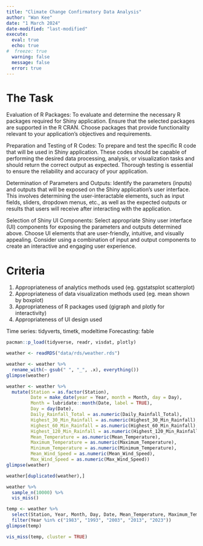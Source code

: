 ```yaml
---
title: "Climate Change Confirmatory Data Analysis"
author: "Wan Kee"
date: "1 March 2024"
date-modified: "last-modified"
execute: 
  eval: true
  echo: true
#  freeze: true
  warning: false
  message: false
  error: true
---
```


# The Task

Evaluation of R Packages: To evaluate and determine the necessary R packages required for Shiny application. Ensure that the selected packages are supported in the R CRAN. Choose packages that provide functionality relevant to your application's objectives and requirements.

Preparation and Testing of R Codes: To prepare and test the specific R code that will be used in Shiny application. These codes should be capable of performing the desired data processing, analysis, or visualization tasks and should return the correct output as expected. Thorough testing is essential to ensure the reliability and accuracy of your application.

Determination of Parameters and Outputs: Identify the parameters (inputs) and outputs that will be exposed on the Shiny application's user interface. This involves determining the user-interactable elements, such as input fields, sliders, dropdown menus, etc., as well as the expected outputs or results that users will receive after interacting with the application.

Selection of Shiny UI Components: Select appropriate Shiny user interface (UI) components for exposing the parameters and outputs determined above. Choose UI elements that are user-friendly, intuitive, and visually appealing. Consider using a combination of input and output components to create an interactive and engaging user experience.

# Criteria

1.  Appropriateness of analytics methods used (eg. ggstatsplot scatterplot)
2.  Appropriateness of data visualization methods used (eg. mean shown by boxplot)
3.  Appropriateness of R packages used (gigraph and plotly for interactivity)
4.  Appropriateness of UI design used

Time series: tidyverts, timetk, modeltime
Forecasting: fable

```r
pacman::p_load(tidyverse, readr, visdat, plotly)
```

```r
weather <- readRDS("data/rds/weather.rds")
```

```r
weather <- weather %>%
  rename_with(~ gsub(" ", "_", .x), everything())
glimpse(weather)
```

```r
weather <- weather %>% 
  mutate(Station = as.factor(Station),
         Date = make_date(year = Year, month = Month, day = Day),
         Month = lubridate::month(Date, label = TRUE),         
         Day = day(Date),
         Daily_Rainfall_Total = as.numeric(Daily_Rainfall_Total),
         Highest_30_Min_Rainfall = as.numeric(Highest_30_Min_Rainfall),
         Highest_60_Min_Rainfall = as.numeric(Highest_60_Min_Rainfall),
         Highest_120_Min_Rainfall = as.numeric(Highest_120_Min_Rainfall),
         Mean_Temperature = as.numeric(Mean_Temperature), 
         Maximum_Temperature = as.numeric(Maximum_Temperature), 
         Minimum_Temperature = as.numeric(Minimum_Temperature),
         Mean_Wind_Speed = as.numeric(Mean_Wind_Speed),
         Max_Wind_Speed = as.numeric(Max_Wind_Speed))
glimpse(weather)
```

```r
weather[duplicated(weather),]
```

```r
weather %>%
  sample_n(10000) %>%
  vis_miss()
```

```r
temp <- weather %>%
  select(Station, Year, Month, Day, Date, Mean_Temperature, Maximum_Temperature, Minimum_Temperature) %>% 
  filter(Year %in% c("1983", "1993", "2003", "2013", "2023"))
glimpse(temp)
```

```r
vis_miss(temp, cluster = TRUE)
```
